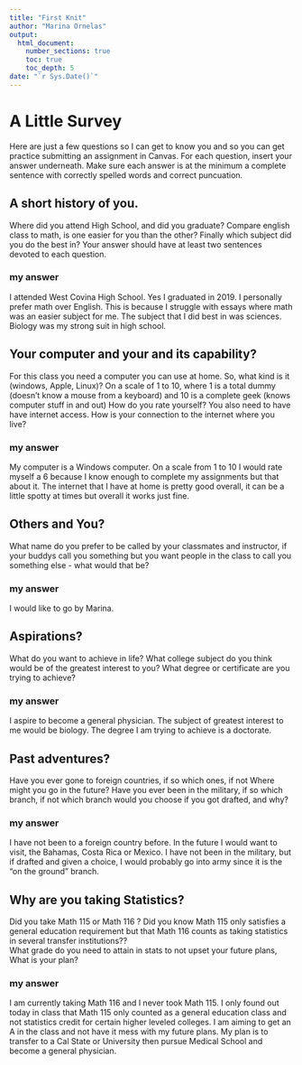 ```yaml
---
title: "First Knit"
author: "Marina Ornelas"
output: 
  html_document:
    number_sections: true
    toc: true
    toc_depth: 5
date: "`r Sys.Date()`"   
---
```


# A Little Survey

Here are just a few questions so I can get to know you and so you can get practice submitting an assignment in Canvas.  For each question, insert your answer underneath. Make sure each answer is at the minimum a complete sentence with correctly spelled words and correct puncuation. 

## A short history of you.  
Where did you attend High School, and did you graduate? Compare english class to math, is one easier for you than the other? Finally which subject did you do the best in? Your answer should have at least two sentences devoted to each question.  
  
### my answer     
I attended West Covina High School. Yes I graduated in 2019. I personally prefer math over English. This is because I struggle with essays where math was an easier subject for me. The subject that I did best in was sciences. Biology was my strong suit in high school.  

     


## Your computer and your and its capability?  
 For this class  you need a computer you can use at home.  So, what kind is it (windows, Apple, Linux)?  On a scale of 1 to 10, where 1 is a total dummy (doesn't know a mouse from a keyboard) and 10 is a complete geek (knows computer stuff in and out) How do you rate yourself?  You also need to have have internet access. How is your connection to the internet where you live?

### my answer   
My computer is a Windows computer. On a scale from 1 to 10 I would rate myself a 6 because I know enough to complete my assignments but that about it. The internet that I have at home is pretty good overall, it can be a little spotty at times but overall it works just fine.  
   

## Others and You?   
What name do you prefer to be called by your classmates and instructor, if your buddys call you something but you want people in the class to call you something else - what would that be? 

### my answer     
I would like to go by Marina.



## Aspirations?   
What do you want to achieve in life?  What college subject do you think would be of the greatest interest to you? What degree or certificate are you trying to achieve?

### my answer     
 I aspire to become a general physician. The subject of greatest interest to me would be biology. The degree I am trying to achieve is a doctorate. 
   
 




## Past adventures?  
Have you ever gone to foreign countries, if so which ones, if not Where might you go in the future?  Have you ever been in the military, if so which branch, if not which branch would you choose if you got drafted, and why?

### my answer     
I have not been to a foreign country before. In the future I would want to visit, the Bahamas, Costa Rica or Mexico. I have not been in the military, but if drafted and given a choice, I would probably go into army since it is the "on the ground" branch.  
   
  




## Why are you taking Statistics?  
Did you take Math 115 or Math 116 ?  Did you know Math 115 only satisfies a general education requirement but that Math 116 counts as taking statistics in several transfer institutions??  
What grade do you need to attain in stats to not upset your future plans, What is your plan?  
 

### my answer     
I am currently taking Math 116 and I never took Math 115. I only found out today in class that Math 115 only counted as a general education class and not statistics credit for certain higher leveled colleges. I am aiming to get an A in the class and not have it mess with my future plans. My plan is to transfer to a Cal State or University then pursue Medical School and become a general physician.
   
 






  




